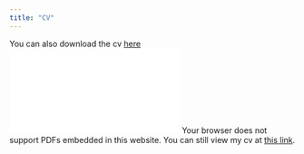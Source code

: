 ```yaml
---
title: "CV"
---
```


You can also download the cv <a href="https://github.com/gaetanoscaduto/cv/tree/main/cv_pdf/cv.pdf">here</a>
<object data="cv.pdf" type="application/pdf" width="800px" height="800px"> <embed src="cv.pdf"> Your browser does not support PDFs embedded in this website. You can still view my cv at <a href="https://github.com/gaetanoscaduto/cv/tree/main/cv_pdf/cv.pdf">this link</a>.

</p>

</embed>

</object>

<!-- ```{r} -->

<!-- downloadthis::download_link( -->

<!--   link = "https://github.com/gaetanoscaduto/cv/blob/main/cv_pdf/cv.pdf", -->

<!--   button_label = "Download pdf file", -->

<!--   button_type = "danger", -->

<!--   has_icon = TRUE, -->

<!--   icon = "fa fa-save", -->

<!--   self_contained = FALSE -->

<!-- ) -->

<!-- ``` -->
